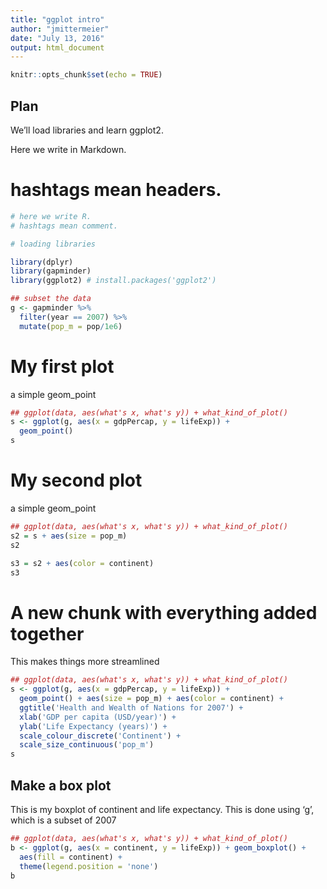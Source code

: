 ```yaml
---
title: "ggplot intro"
author: "jmittermeier"
date: "July 13, 2016"
output: html_document
---
```


```r
knitr::opts_chunk$set(echo = TRUE)
```

## Plan

We'll load libraries and learn ggplot2.

Here we write in Markdown.

# hashtags mean headers.

```r
# here we write R.
# hashtags mean comment.
```

``` r
# loading libraries

library(dplyr)
library(gapminder)
library(ggplot2) # install.packages('ggplot2')

## subset the data
g <- gapminder %>%
  filter(year == 2007) %>%
  mutate(pop_m = pop/1e6)
```

# My first plot

a simple geom_point

``` r

## ggplot(data, aes(what's x, what's y)) + what_kind_of_plot()
s <- ggplot(g, aes(x = gdpPercap, y = lifeExp)) +
  geom_point()
s

```
  
# My second plot

a simple geom_point

``` r

## ggplot(data, aes(what's x, what's y)) + what_kind_of_plot()
s2 = s + aes(size = pop_m)
s2

s3 = s2 + aes(color = continent)
s3

``` 

# A new chunk with everything added together
This makes things more streamlined
``` r

## ggplot(data, aes(what's x, what's y)) + what_kind_of_plot()
s <- ggplot(g, aes(x = gdpPercap, y = lifeExp)) +
  geom_point() + aes(size = pop_m) + aes(color = continent) +
  ggtitle('Health and Wealth of Nations for 2007') +
  xlab('GDP per capita (USD/year)') +
  ylab('Life Expectancy (years)') +
  scale_colour_discrete('Continent') +
  scale_size_continuous('pop_m')
s

``` 

## Make a box plot

This is my boxplot of continent and life expectancy.  This is done using 'g', which is a subset of 2007
``` r

## ggplot(data, aes(what's x, what's y)) + what_kind_of_plot()
b <- ggplot(g, aes(x = continent, y = lifeExp)) + geom_boxplot() +
  aes(fill = continent) +
  theme(legend.position = 'none')
b



```  
  
  
  
  
  
  
  
  